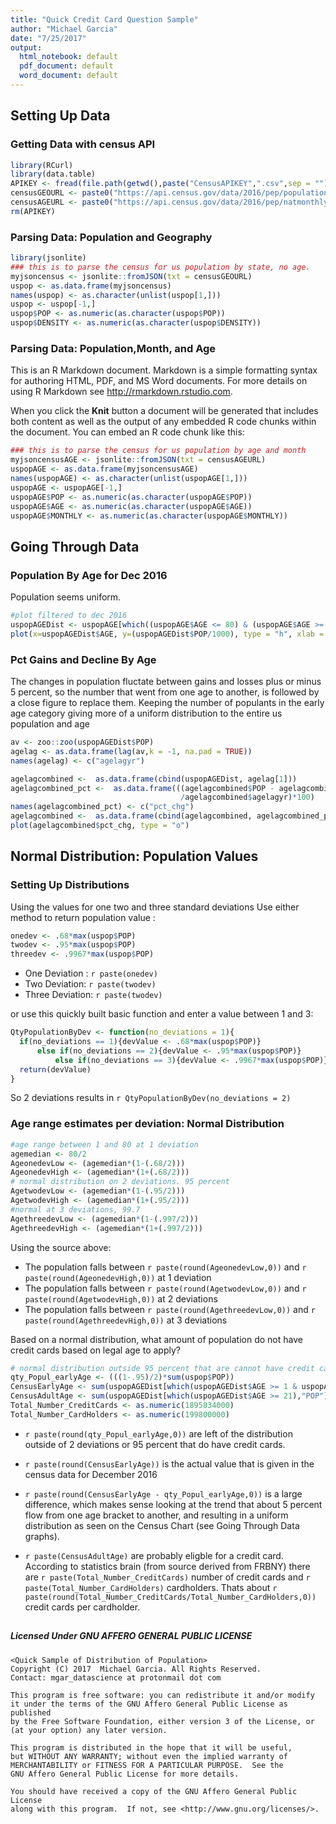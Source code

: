```yaml
---
title: "Quick Credit Card Question Sample"
author: "Michael Garcia"
date: "7/25/2017"
output:
  html_notebook: default
  pdf_document: default
  word_document: default
---
```


## Setting Up Data {.tabset .tabset-fade .tabset-pills}

### Getting Data with census API

```r
library(RCurl)
library(data.table)
APIKEY <- fread(file.path(getwd(),paste("CensusAPIKEY",".csv",sep = "")), header = TRUE)
censusGEOURL <- paste0("https://api.census.gov/data/2016/pep/population?get=POP,DENSITY,GEONAME&for=state:*&key=",APIKEY)
censusAGEURL <- paste0("https://api.census.gov/data/2016/pep/natmonthly?get=POP,MONTHLY,AGE,GEONAME&for=us:*&key=",APIKEY)
rm(APIKEY)
```

### Parsing Data: Population and Geography


```r
library(jsonlite)
### this is to parse the census for us population by state, no age.
myjsoncensus <- jsonlite::fromJSON(txt = censusGEOURL)
uspop <- as.data.frame(myjsoncensus)
names(uspop) <- as.character(unlist(uspop[1,]))
uspop <- uspop[-1,]
uspop$POP <- as.numeric(as.character(uspop$POP))
uspop$DENSITY <- as.numeric(as.character(uspop$DENSITY))
```

### Parsing Data: Population,Month, and Age

This is an R Markdown document. Markdown is a simple formatting syntax for authoring HTML, PDF, and MS Word documents. For more details on using R Markdown see <http://rmarkdown.rstudio.com>.

When you click the **Knit** button a document will be generated that includes both content as well as the output of any embedded R code chunks within the document. You can embed an R code chunk like this:

```r
### this is to parse the census for us population by age and month 
myjsoncensusAGE <- jsonlite::fromJSON(txt = censusAGEURL)
uspopAGE <- as.data.frame(myjsoncensusAGE)
names(uspopAGE) <- as.character(unlist(uspopAGE[1,]))
uspopAGE <- uspopAGE[-1,]
uspopAGE$POP <- as.numeric(as.character(uspopAGE$POP))
uspopAGE$AGE <- as.numeric(as.character(uspopAGE$AGE))
uspopAGE$MONTHLY <- as.numeric(as.character(uspopAGE$MONTHLY))
```

## 

## Going Through Data {.tabset .tabset-fade .tabset-pills}

### Population By Age for Dec 2016


Population seems uniform.

```r
#plot filtered to dec 2016
uspopAGEDist <- uspopAGE[which((uspopAGE$AGE <= 80) & (uspopAGE$AGE >= 1) & (uspopAGE$MONTHLY == 94)),]
plot(x=uspopAGEDist$AGE, y=(uspopAGEDist$POP/1000), type = "h", xlab = "AGE", ylab = "Population ('000s)")
```


### Pct Gains and Decline By Age

The changes in population fluctate between gains and losses plus or minus 5 percent, so the number that went from one age to another, is followed by a close figure to replace them. Keeping the number of populants in the early age category giving more of a uniform distribution to the entire us population and age


``` r
av <- zoo::zoo(uspopAGEDist$POP)
agelag <- as.data.frame(lag(av,k = -1, na.pad = TRUE))
names(agelag) <- c("agelagyr")

agelagcombined <-  as.data.frame(cbind(uspopAGEDist, agelag[1]))
agelagcombined_pct <-  as.data.frame(((agelagcombined$POP - agelagcombined$agelagyr)
                                      /agelagcombined$agelagyr)*100)
names(agelagcombined_pct) <- c("pct_chg")
agelagcombined <-  as.data.frame(cbind(agelagcombined, agelagcombined_pct[1]))
plot(agelagcombined$pct_chg, type = "o")
```

##


## Normal Distribution: Population Values {.tabset .tabset-fade .tabset-pills}

### Setting Up Distributions
Using the values for one two and three standard deviations
Use either method to return population  value :

``` r
onedev <- .68*max(uspop$POP)
twodev <- .95*max(uspop$POP)
threedev <- .9967*max(uspop$POP)
```


* One Deviation : `r paste(onedev)`
* Two Deviation: `r paste(twodev)`
* Three Deviation: `r paste(twodev)`


or use this quickly built basic function and enter a value between 1 and 3:

``` r
QtyPopulationByDev <- function(no_deviations = 1){
  if(no_deviations == 1){devValue <- .68*max(uspop$POP)}
      else if(no_deviations == 2){devValue <- .95*max(uspop$POP)}
          else if(no_deviations == 3){devValue <- .9967*max(uspop$POP)}
  return(devValue)
}
```


So 2 deviations results in `r QtyPopulationByDev(no_deviations = 2)`

### Age range estimates per deviation: Normal Distribution

``` r
#age range between 1 and 80 at 1 deviation
agemedian <- 80/2
AgeonedevLow <- (agemedian*(1-(.68/2)))
AgeonedevHigh <- (agemedian*(1+(.68/2)))
# normal distribution on 2 deviations. 95 percent
AgetwodevLow <- (agemedian*(1-(.95/2)))
AgetwodevHigh <- (agemedian*(1+(.95/2)))
#normal at 3 deviations, 99.7
AgethreedevLow <- (agemedian*(1-(.997/2)))
AgethreedevHigh <- (agemedian*(1+(.997/2)))
```

Using the source above:

* The population falls between `r paste(round(AgeonedevLow,0))`   and  `r paste(round(AgeonedevHigh,0))`  at 1 deviation
* The population falls between `r paste(round(AgetwodevLow,0))`   and  `r paste(round(AgetwodevHigh,0))`  at 2 deviations
* The population falls between `r paste(round(AgethreedevLow,0))`   and  `r paste(round(AgethreedevHigh,0))`  at 3 deviations


Based on a normal distribution, what amount of population do not have credit cards based on legal age to apply?


``` r
# normal distribution outside 95 percent that are cannot have credit cards
qty_Popul_earlyAge <- (((1-.95)/2)*sum(uspop$POP))
CensusEarlyAge <- sum(uspopAGEDist[which(uspopAGEDist$AGE >= 1 & uspopAGEDist$AGE <= 21),"POP"])
CensusAdultAge <- sum(uspopAGEDist[which(uspopAGEDist$AGE >= 21),"POP"])
Total_Number_CreditCards <- as.numeric(1895834000)                
Total_Number_CardHolders <- as.numeric(199800000)  
```

* `r paste(round(qty_Popul_earlyAge,0))` are left of the distribution outside of 2 deviations or 95 percent that do have credit cards.
* `r paste(round(CensusEarlyAge))` is the actual value that is given in the census data for December 2016
* `r paste(round(CensusEarlyAge - qty_Popul_earlyAge,0)) ` is a large difference, which makes sense looking at the trend that about 5 percent flow from one age bracket to another, and resulting in a uniform distribution as seen on the Census Chart (see Going Through Data graphs).

* `r paste(CensusAdultAge)` are probably eligble for a credit card. According to statistics brain (from source derived from FRBNY) there are `r paste(Total_Number_CreditCards)` number of credit cards and `r paste(Total_Number_CardHolders)` cardholders. Thats about `r paste(round(Total_Number_CreditCards/Total_Number_CardHolders,0))` credit cards per cardholder.

##


##### Licensed Under GNU AFFERO GENERAL PUBLIC LICENSE

    <Quick Sample of Distribution of Population>
    Copyright (C) 2017  Michael Garcia. All Rights Reserved.
    Contact: mgar_datascience at protonmail dot com 

    This program is free software: you can redistribute it and/or modify
    it under the terms of the GNU Affero General Public License as published
    by the Free Software Foundation, either version 3 of the License, or
    (at your option) any later version.

    This program is distributed in the hope that it will be useful,
    but WITHOUT ANY WARRANTY; without even the implied warranty of
    MERCHANTABILITY or FITNESS FOR A PARTICULAR PURPOSE.  See the
    GNU Affero General Public License for more details.

    You should have received a copy of the GNU Affero General Public License
    along with this program.  If not, see <http://www.gnu.org/licenses/>.
